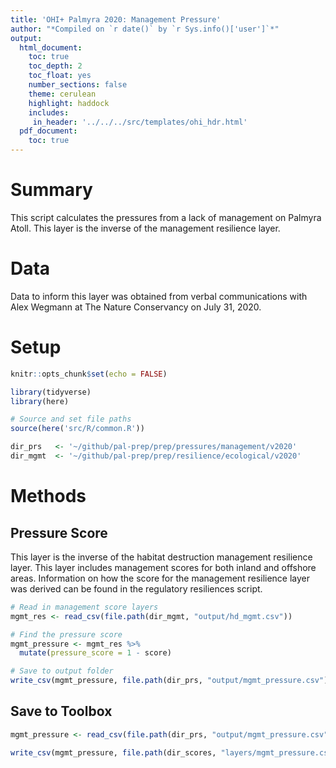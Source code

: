 ```yaml
---
title: 'OHI+ Palmyra 2020: Management Pressure'
author: "*Compiled on `r date()` by `r Sys.info()['user']`*"
output: 
  html_document:
    toc: true
    toc_depth: 2 
    toc_float: yes
    number_sections: false
    theme: cerulean
    highlight: haddock
    includes: 
     in_header: '../../../src/templates/ohi_hdr.html' 
  pdf_document:
    toc: true
---
```


# Summary 

This script calculates the pressures from a lack of management on Palmyra Atoll. This layer is the inverse of the management resilience layer. 

# Data 

Data to inform this layer was obtained from verbal communications with Alex Wegmann at The Nature Conservancy on July 31, 2020. 

# Setup 

```r
knitr::opts_chunk$set(echo = FALSE)

library(tidyverse)
library(here)

# Source and set file paths
source(here('src/R/common.R'))

dir_prs   <- '~/github/pal-prep/prep/pressures/management/v2020'
dir_mgmt  <- '~/github/pal-prep/prep/resilience/ecological/v2020'
```

# Methods 

## Pressure Score 

This layer is the inverse of the habitat destruction management resilience layer. This layer includes management scores for both inland and offshore areas. Information on how the score for the management resilience layer was derived can be found in the regulatory resiliences script.   

```r
# Read in management score layers 
mgmt_res <- read_csv(file.path(dir_mgmt, "output/hd_mgmt.csv")) 

# Find the pressure score 
mgmt_pressure <- mgmt_res %>% 
  mutate(pressure_score = 1 - score)

# Save to output folder
write_csv(mgmt_pressure, file.path(dir_prs, "output/mgmt_pressure.csv"))
```

## Save to Toolbox 

```r
mgmt_pressure <- read_csv(file.path(dir_prs, "output/mgmt_pressure.csv"))

write_csv(mgmt_pressure, file.path(dir_scores, "layers/mgmt_pressure.csv"))
```


